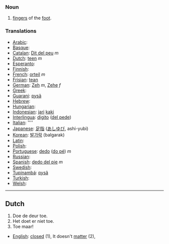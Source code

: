 ===Noun===

# [[finger]]s of the [[foot]].

===Translations===
*[[Arabic]]: [[]]
*[[Basque]]: [[]]
*[[Catalan]]: [[Dit del peu]] ''m''
*[[Dutch]]: [[teen]] ''m''
*[[Esperanto]]: [[]]
*[[Finnish]]: [[]]
*[[French]]: [[orteil]] ''m''
*[[Frisian]]: [[tean]]
*[[German]]: [[Zeh]] ''m'', [[Zehe]] ''f''
*[[Greek]]: [[]]
*[[Guarani]]: [[pysã]]
*[[Hebrew]]: [[]]
*[[Hungarian]]: [[]]
*[[Indonesian]]: [[jari]] [[kaki]]
*[[Interlingua]]: [[digito]] ([[digito del pede|del pede]])
*[[Italian]]: [[]] ''''
*[[Japanese]]: [[足指]] ([[あしゆび]], ashi-yubi)
*[[Korean]]: [[발가락]] (balgarak)
*[[Latin]]: [[]]
*[[Polish]]: [[]]
*[[Portuguese]]: [[dedo]] ([[dedo do pé|do pé]]) ''m''
*[[Russian]]: [[]]
*[[Spanish]]: [[dedo del pie]] ''m''
*[[Swedish]]: [[]]
*[[Tupinambá]]: [[pysã]]
*[[Turkish]]: [[]]
*[[Welsh]]: [[]]

----

==Dutch==

# Doe de deur toe.
# Het doet er niet toe.
# Toe maar!

*[[English]]: [[closed]] (1), It doesn't [[matter]] (2),